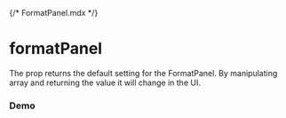 {/* FormatPanel.mdx */}


# formatPanel

The prop returns the default setting for the FormatPanel. By manipulating array and returning the value it will change in the UI.

<Meta of={FormatPanelStories} />

### Demo

<Container>
  <Story of={FormatPanelStories.Reordered} autoplay />
</Container>
